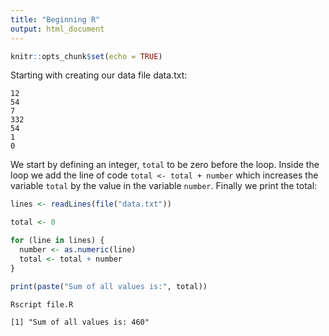 ```yaml
---
title: "Beginning R"
output: html_document
---
```


```r
knitr::opts_chunk$set(echo = TRUE)
```

Starting with creating our data file data.txt:

```
12
54
7
332
54
1
0
```

We start by defining an integer, `total` to be zero before the loop. 
Inside the loop we add the line of code `total <- total + number` which 
increases the variable `total` by the value in the variable `number`.
Finally we print the total:

```R
lines <- readLines(file("data.txt"))

total <- 0

for (line in lines) {
  number <- as.numeric(line)
  total <- total + number
}

print(paste("Sum of all values is:", total))
```

```
Rscript file.R

[1] "Sum of all values is: 460"
```
